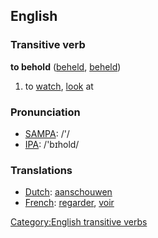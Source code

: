 ==English==
===Transitive verb===

'''to behold''' ([[beheld]], [[beheld]])

# to [[watch]], [[look]] at

=== Pronunciation ===
*[[w:SAMPA|SAMPA]]: /'/
*[[w:IPA|IPA]]: /'bɪhold/

=== Translations ===

*[[Dutch]]: [[aanschouwen]]
*[[French]]: [[regarder]], [[voir]]
[[Category:English transitive verbs]]